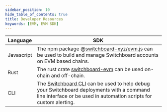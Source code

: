 ```yaml
---
sidebar_position: 10
hide_table_of_contents: true
title: Developer Resources
keywords: [EVM, EVM SDK]
---
```



| Language   | SDK                                                                                                                                                                        |
| ---------- | -------------------------------------------------------------------------------------------------------------------------------------------------------------------------- |
| Javascript | The npm package [@switchboard-xyz/evm.js](/api/evm.js) can be used to build and manage Switchboard accounts on EVM based chains.                                           |
| Rust       | The rust crate [switchboard-evm](https://crates.io/crates/switchboard-evm) can be used on-chain and off-chain.                                                             |
| CLI        | The [Switchboard CLI](/api/cli) can be used to help debug your Switchboard deployments with a command line interface or be used in automation scripts for custom alerting. |
